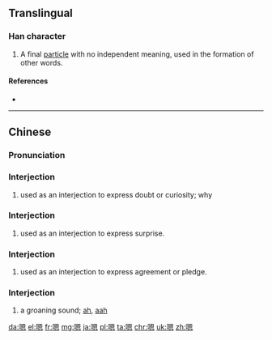 ==Translingual==

===Han character===
{{Han char|rn=30|rad=口|as=10|sn=13|four=6603<sub>0</sub>|canj=口田大心 (RWKP)|ids=⿰[[口]][[恩]]}}

# A final [[particle]] with no independent meaning, used in the formation of other words.

====References====
* {{Han ref|kx=0204.111|hdz=10668.030|uh=55EF|ud=21999|bh=B6E2|bd=46818}}

----

==Chinese==
{{zh-forms}}

===Pronunciation===
{{zh-pron
|m=ēn
|c=ng2,ng6
|mc=
|oc=
|ma=zh-ng.ogg
|cat=part,intj
}}

===Interjection===
{{cmn-interj|ts|pin=ńg|pint=ng2}}

# used as an interjection to express doubt or curiosity; why

===Interjection===
{{cmn-interj|ts|pin=ňg|pint=ng3}}

# used as an interjection to express surprise.

===Interjection===
{{cmn-interj|ts|pin=ǹg|pint=ng4}}

# used as an interjection to express agreement or pledge. 

===Interjection===
{{cmn-interj|ts|pin=[[ēn]]|pint=en1}}

# a groaning sound; [[ah]], [[aah]]
<!-- for Lua module scripting -- ńg, ňg, ǹg (ng2, ng3, ng4) are a legitimate Mandarin readings -->
[[da:嗯]]
[[el:嗯]]
[[fr:嗯]]
[[mg:嗯]]
[[ja:嗯]]
[[pl:嗯]]
[[ta:嗯]]
[[chr:嗯]]
[[uk:嗯]]
[[zh:嗯]]